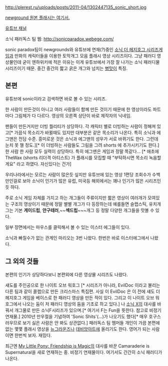 http://plerest.ru/uploads/posts/2011-04/1302447135_sonic_short.jpg

[http://www.newgrounds.com/portal/view/427405 newground 원본 플래시는 여기서.]

[http://www.youtube.com/user/TheSonicParadoxTeam 유튜브 채널]

소닉 패러독스 팀 웹: http://sonicparadox.webege.com/

sonic paradox팀이 newgrounds와 유튜브에 연재(?)중인 [[소닉 더 헤지호그 시리즈]]게임과 만화의 캐릭터들을 이용한 토막개그 모음 플래시 영상 시리즈이다. 그냥 패러디 영상물인데 굳이 엔하위키에 적은 이유는 이게 유튜브에서 가장 잘 나가는 소닉 패러디물 시리즈이기 때문. 중간 중간의 짧고 굵은 개그와 넘치는 [[병맛]]이 특징.

== 본편 ==
유튜브에 sonic이라고 검색하면 바로 볼 수 있는 시리즈.

한 사람이 만든것이 아니고 여러 사람들이 함께 만든 것이기 때문에 한 영상이라도 파트마다 그림체가 다 다르다. 영상의 오른쪽 상단이 바로 제작자의 닉네임.

팬들이 만든거지만 더빙 퀄리티가 상당하다. 각 캐릭터 별로 더빙하는 사람이 정해져 있고[* 가끔식 목소리가 바뀔때도 있지만 대부분은 같은 목소리가 나온다. 특히 소닉과 에그맨은 전담 수준. 흥미로운 것은 소닉과 에그맨의 성우가 서로 바뀌기도 한다. 그런데 눈치 못 챌 정도.][* 이 더빙하는 사람들도 그림을 그려 shorts 에 추가시키기도 한다.]  한 사람 한 사람 모두 실력이 상당하다. 특히 에그맨은 게임과 정말 똑같다... [* 애초에 TheWax (shorts 리더격 아티스트) 가 플래시를 모집할 때 "부탁하시면 목소리 녹음할게요" 라고 하였다. 자신있다는 건가]

우리나라에서는 모르는 사람이 많은듯 싶지만 유튜브에 있는 영상 1편당 조회수가 수백만인걸로 보아 소닉이 인기가 많은 유럽, 미국등 해외에서는 꽤나 인기가 많은 시리즈인듯 하다. 

주로 소닉 게임 자체를 가지고 하는 개그들이 주류이지만 짧은 영상이 여러개가 모여있는 구조의 영상이기 때문에 정말 별별 개그가 다 등장하는데 예를들면 슬랩스틱, 유치개그는 기본 '''게이드립''', '''안구테러''',~~'''섹드립'''~~~개그 등 정말 다양한 개그들을 맛볼 수 있다.

일부 장면에서는 마우스를 클릭해서 볼 수 있는 이스터 에그들이 있다. 

소닉과 빠질수가 없는 관계인 마리오는 3번 나왔다. 한번은 바로 이스터에그에서 나왔다.

== 그 외의 것들 ==
본편의 인기가 상당하다보니 본편외에 다른 영상물 시리즈도 나왔다.

섀도를 주인공으로 한 나이트 오브 워호그 [* 시리즈가 아니라, EvilDoc 이라고 불리는 다른 팀과 같이 콜랩으로 만든 크리스마스 특집편. 사실 이 EvilDoc 은 이 전에 섀도 더 헤지호그 게임을 베이스로 한 패러디 영상을 만든 적이 있다. 그리고 이 나이트 오브 워호그에서 나오는 둠이 저 패러디 영상의 둠을 기초로 하고 있다.] 나 [[소닉 X]]의 대사를 바꿔서 개그물로 만든 소닉F시리즈가 있으며.[* 여기서 F는 Fun을 뜻한다. 참고로 비정기 연재물.] 2010년 만우절을 기념하여 'Sonic Shits'(...)가 나오기도 했다[* 매우 호구스러우므로 보기 싫은 사람은 안 봐도 상관없다.] 패러독스 팀 멤머들 개인이 가끔 본편에 없는 몇몇 플래시 영상을 [[뉴그라운즈]]나 [[데비앙아트]]에 올리기도 한다. 영어가 되는 사람이면 한번씩 보자. 재밌다.

최근엔 [[My Little Pony: Friendship is Magic]]의 대사를 바꾼 Camaraderie is Supernatural을 새로 연재하는 중. 비정기 연재물이다. 여기서도 간간히 소닉 패러디가 나온다.

